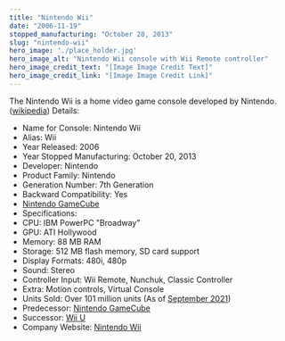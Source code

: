 ```yaml
---
title: "Nintendo Wii"
date: "2006-11-19"
stopped_manufacturing: "October 20, 2013"
slug: "nintendo-wii"
hero_image: './place_holder.jpg'
hero_image_alt: "Nintendo Wii console with Wii Remote controller"
hero_image_credit_text: "[Image Image Credit Text]"
hero_image_credit_link: "[Image Image Credit Link]"
---
```

The Nintendo Wii is a home video game console developed by Nintendo. ([wikipedia](https://en.wikipedia.org.org/wiki/Wii))
Details:
- Name for Console: Nintendo Wii
- Alias: Wii
- Year Released: 2006
- Year Stopped Manufacturing: October 20, 2013
- Developer: Nintendo
- Product Family: Nintendo
- Generation Number: 7th Generation
- Backward Compatibility: Yes
- [Nintendo GameCube](https://en.wikipedia.org.org/wiki/Wii#Backward_compatibility)
- Specifications:
- CPU: IBM PowerPC "Broadway"
- GPU: ATI Hollywood
- Memory: 88 MB RAM
- Storage: 512 MB flash memory, SD card support
- Display Formats: 480i, 480p
- Sound: Stereo
- Controller Input: Wii Remote, Nunchuk, Classic Controller
- Extra: Motion controls, Virtual Console
- Units Sold: Over 101 million units (As of [September 2021](https://www.nintendo.co.jp/ir/en/finance/hard_soft/numbers/index.html))
- Predecessor: [Nintendo GameCube](https://en.wikipedia.org.org/wiki/Nintendo_GameCube)
- Successor: [Wii U](https://en.wikipedia.org.org/wiki/Wii_U)
- Company Website: [Nintendo Wii](https://www.nintendo.com/wii/)
